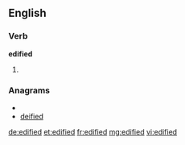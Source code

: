 ==English==

===Verb===
'''edified'''

# {{past of|[[edify]]}}

===Anagrams===
* {{alphagram|ddeefii}}
* [[deified#English|deified]]

[[de:edified]]
[[et:edified]]
[[fr:edified]]
[[mg:edified]]
[[vi:edified]]